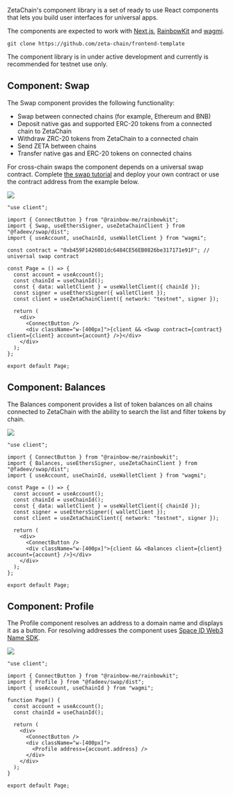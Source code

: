 
ZetaChain's component library is a set of ready to use React components that
lets you build user interfaces for universal apps.

The components are expected to work with
[Next.js](https://github.com/vercel/next.js),
[RainbowKit](https://github.com/rainbow-me/rainbowkit/) and
[wagmi](https://github.com/wevm/wagmi).

```
git clone https://github.com/zeta-chain/frontend-template
```

<Alert> The component library is in under active development and currently is recommended for testnet use only.</Alert>

## Component: Swap

The Swap component provides the following functionality:

- Swap between connected chains (for example, Ethereum and BNB)
- Deposit native gas and supported ERC-20 tokens from a connected chain to
  ZetaChain
- Withdraw ZRC-20 tokens from ZetaChain to a connected chain
- Send ZETA between chains
- Transfer native gas and ERC-20 tokens on connected chains

For cross-chain swaps the component depends on a universal swap contract.
Complete [the swap tutorial](/developers/tutorials/swap-any) and deploy your own
contract or use the contract address from the example below.

![](/img/docs/components-swap.png)

```tsx filename="src/app/page.tsx"
"use client";

import { ConnectButton } from "@rainbow-me/rainbowkit";
import { Swap, useEthersSigner, useZetaChainClient } from "@fadeev/swap/dist";
import { useAccount, useChainId, useWalletClient } from "wagmi";

const contract = "0xb459F14260D1dc6484CE56EB0826be317171e91F"; // universal swap contract

const Page = () => {
  const account = useAccount();
  const chainId = useChainId();
  const { data: walletClient } = useWalletClient({ chainId });
  const signer = useEthersSigner({ walletClient });
  const client = useZetaChainClient({ network: "testnet", signer });

  return (
    <div>
      <ConnectButton />
      <div className="w-[400px]">{client && <Swap contract={contract} client={client} account={account} />}</div>
    </div>
  );
};

export default Page;
```

## Component: Balances

The Balances component provides a list of token balances on all chains connected
to ZetaChain with the ability to search the list and filter tokens by chain.

![](/img/docs/components-balances.png)

```tsx filename="src/app/page.tsx"
"use client";

import { ConnectButton } from "@rainbow-me/rainbowkit";
import { Balances, useEthersSigner, useZetaChainClient } from "@fadeev/swap/dist";
import { useAccount, useChainId, useWalletClient } from "wagmi";

const Page = () => {
  const account = useAccount();
  const chainId = useChainId();
  const { data: walletClient } = useWalletClient({ chainId });
  const signer = useEthersSigner({ walletClient });
  const client = useZetaChainClient({ network: "testnet", signer });

  return (
    <div>
      <ConnectButton />
      <div className="w-[400px]">{client && <Balances client={client} account={account} />}</div>
    </div>
  );
};

export default Page;
```

## Component: Profile

The Profile component resolves an address to a domain name and displays it as a
button. For resolving addresses the component uses [Space ID Web3 Name
SDK](https://docs.space.id/developer-guide/web3-name-sdk/web3-name-sdk).

![](/img/docs/components-profile.png)

```tsx filename="src/app/page.tsx"
"use client";

import { ConnectButton } from "@rainbow-me/rainbowkit";
import { Profile } from "@fadeev/swap/dist";
import { useAccount, useChainId } from "wagmi";

function Page() {
  const account = useAccount();
  const chainId = useChainId();

  return (
    <div>
      <ConnectButton />
      <div className="w-[400px]">
        <Profile address={account.address} />
      </div>
    </div>
  );
}

export default Page;
```
